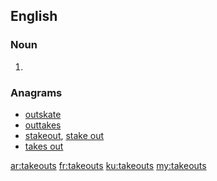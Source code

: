 ==English==

===Noun===
{{head|en|plural}}

# {{plural of|takeout|lang=en}}

===Anagrams===
* [[outskate#English|outskate]]
* [[outtakes#English|outtakes]]
* [[stakeout#English|stakeout]], [[stake out#English|stake out]]
* [[takes out#English|takes out]]

[[ar:takeouts]]
[[fr:takeouts]]
[[ku:takeouts]]
[[my:takeouts]]